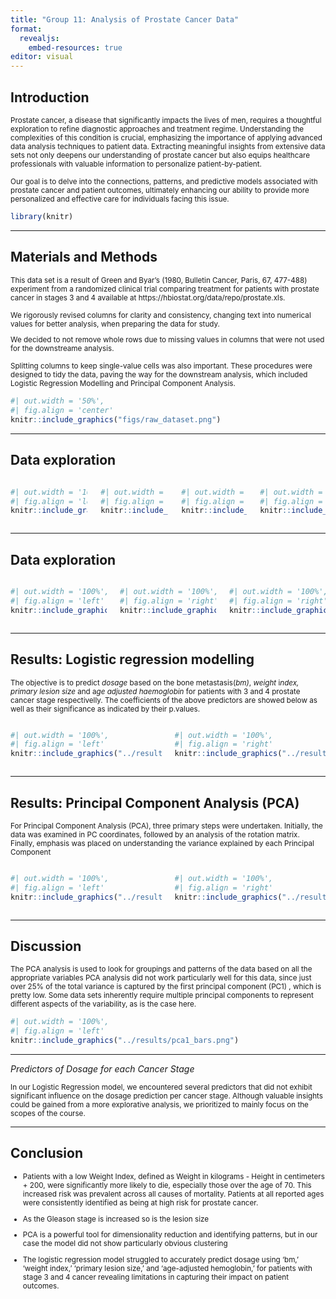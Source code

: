 ```yaml
---
title: "Group 11: Analysis of Prostate Cancer Data"
format:
  revealjs:
    embed-resources: true
editor: visual
---
```


## Introduction {.centered}

<small>Prostate cancer, a disease that significantly impacts the lives of men, requires a thoughtful exploration to refine diagnostic approaches and treatment regime. Understanding the complexities of this condition is crucial, emphasizing the importance of applying advanced data analysis techniques to patient data. Extracting meaningful insights from extensive data sets not only deepens our understanding of prostate cancer but also equips healthcare professionals with valuable information to personalize patient-by-patient.

Our goal is to delve into the connections, patterns, and predictive models associated with prostate cancer and patient outcomes, ultimately enhancing our ability to provide more personalized and effective care for individuals facing this issue.</small>

```r
library(knitr)

```

------------------------------------------------------------------------

## Materials and Methods

<small>This data set is a result of Green and Byar's (1980, Bulletin Cancer, Paris, 67, 477-488) experiment from a randomized clinical trial comparing treatment for patients with prostate cancer in stages 3 and 4 available at https://hbiostat.org/data/repo/prostate.xls.

We rigorously revised columns for clarity and consistency, changing text into numerical values for better analysis, when preparing the data for study.

We decided to not remove whole rows due to missing values in columns that were not used for the downstreame analysis.

Splitting columns to keep single-value cells was also important. These procedures were designed to tidy the data, paving the way for the downstream analysis, which included Logistic Regression Modelling and Principal Component Analysis.</small>

```r
#| out.width = '50%',
#| fig.align = 'center'
knitr::include_graphics("figs/raw_dataset.png")

```

------------------------------------------------------------------------

## Data exploration

::: columns
::: {.column width="40%"}
```r
#| out.width = '100%',
#| fig.align = 'left'
knitr::include_graphics("../results/na_percentage.png")

```
:::

::: {.column width="35%"}
```r
#| out.width = '100%',
#| fig.align = 'right'
knitr::include_graphics("../results/all_boxplots.png")

```
:::

::: {.column width="34%"}
```r
#| out.width = '100%',
#| fig.align = 'left'
knitr::include_graphics("../results/causes_across_groups.png")

```
:::

::: {.column width="34%"}
```r
#| out.width = '100%',
#| fig.align = 'right'
knitr::include_graphics("../results/wt_age_across_cancers.png")

```
:::
:::

------------------------------------------------------------------------

## Data exploration

::: columns
::: {.column width="40%"}
```r
#| out.width = '100%',
#| fig.align = 'left'
knitr::include_graphics("../results/dsp_sbp_causeofdeath.png")

```
:::

::: {.column width="40%"}
```r
#| out.width = '100%',
#| fig.align = 'right'
knitr::include_graphics("../results/dsp_sbp_historycvd.png")

```
:::

::: {.column width="40%"}
```r
#| out.width = '100%',
#| fig.align = 'right'
knitr::include_graphics("../results/gleason_vs_lesion.png")

```
:::
:::

------------------------------------------------------------------------

## Results: Logistic regression modelling

<small>The objective is to predict *dosage* based on the bone metastasis(*bm)*, *weight* i*ndex, primary lesion size* and a*ge adjusted haemoglobin* for patients with 3 and 4 prostate cancer stage respectivelly. The coefficients of the above predictors are showed below as well as their significance as indicated by their p.values. </small>

::: columns
::: {.column width="50%"}
```r
#| out.width = '100%',
#| fig.align = 'left'
knitr::include_graphics("../results/glm_01.png")

```
:::

::: {.column width="50%"}
```r
#| out.width = '100%',
#| fig.align = 'right'
knitr::include_graphics("../results/glm_02.png")

```
:::
:::

------------------------------------------------------------------------

## Results: Principal Component Analysis (PCA)

<small>For Principal Component Analysis (PCA), three primary steps were undertaken. Initially, the data was examined in PC coordinates, followed by an analysis of the rotation matrix. Finally, emphasis was placed on understanding the variance explained by each Principal Component </small>

::: columns
::: {.column width="50%"}
```r
#| out.width = '100%',
#| fig.align = 'left'
knitr::include_graphics("../results/pca1.png")

```
:::

::: {.column width="50%"}
```r
#| out.width = '100%',
#| fig.align = 'right'
knitr::include_graphics("../results/pca_arrows.png")

```
:::
:::

------------------------------------------------------------------------

## Discussion

<small>The PCA analysis is used to look for groupings and patterns of the data based on all the appropriate variables PCA analysis did not work particularly well for this data, since just over 25% of the total variance is captured by the first principal component (PC1) , which is pretty low. Some data sets inherently require multiple principal components to represent different aspects of the variability, as is the case here.</small>

```r
#| out.width = '100%',
#| fig.align = 'left'
knitr::include_graphics("../results/pca1_bars.png")

```

------------------------------------------------------------------------

*Predictors of Dosage for each Cancer Stage*

<small>In our Logistic Regression model, we encountered several predictors that did not exhibit significant influence on the dosage prediction per cancer stage. Although valuable insights could be gained from a more explorative analysis, we prioritized to mainly focus on the scopes of the course.</small>

------------------------------------------------------------------------

## Conclusion

<small>

-   Patients with a low Weight Index, defined as Weight in kilograms - Height in centimeters + 200, were significantly more likely to die, especially those over the age of 70. This increased risk was prevalent across all causes of mortality. Patients at all reported ages were consistently identified as being at high risk for prostate cancer.

-   As the Gleason stage is increased so is the lesion size

-   PCA is a powerful tool for dimensionality reduction and identifying patterns, but in our case the model did not show particularly obvious clustering

-   The logistic regression model struggled to accurately predict dosage using 'bm,' 'weight index,' 'primary lesion size,' and 'age-adjusted hemoglobin,' for patients with stage 3 and 4 cancer revealing limitations in capturing their impact on patient outcomes.

</small>
